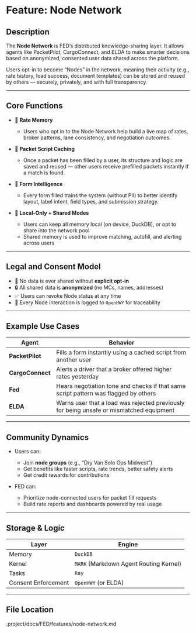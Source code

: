 # Feature: Node Network

## Description

The **Node Network** is FED’s distributed knowledge-sharing layer. It allows agents like PacketPilot, CargoConnect, and ELDA to make smarter decisions based on anonymized, consented user data shared across the platform.

Users opt-in to become “Nodes” in the network, meaning their activity (e.g., rate history, load success, document templates) can be stored and reused by others — securely, privately, and with full transparency.

---

## Core Functions

- 📡 **Rate Memory**
  - Users who opt in to the Node Network help build a live map of rates, broker patterns, lane consistency, and negotiation outcomes.

- 📁 **Packet Script Caching**
  - Once a packet has been filled by a user, its structure and logic are saved and reused — other users receive prefilled packets instantly if a match is found.

- 📖 **Form Intelligence**
  - Every form filled trains the system (without PII) to better identify layout, label intent, field types, and submission strategy.

- 🧠 **Local-Only + Shared Modes**
  - Users can keep all memory local (on device, DuckDB), or opt to share into the network pool
  - Shared memory is used to improve matching, autofill, and alerting across users

---

## Legal and Consent Model

- 🚫 No data is ever shared without **explicit opt-in**
- 🔒 All shared data is **anonymized** (no MCs, names, addresses)
- ✅ Users can revoke Node status at any time
- 🧾 Every Node interaction is logged to `OpenHWY` for traceability

---

## Example Use Cases

| Agent | Behavior |
|-------|----------|
| **PacketPilot** | Fills a form instantly using a cached script from another user |
| **CargoConnect** | Alerts a driver that a broker offered higher rates yesterday |
| **Fed** | Hears negotiation tone and checks if that same script pattern was flagged by others |
| **ELDA** | Warns user that a load was rejected previously for being unsafe or mismatched equipment |

---

## Community Dynamics

- Users can:
  - Join **node groups** (e.g., “Dry Van Solo Ops Midwest”)
  - Get benefits like faster scripts, rate trends, better safety alerts
  - Get credit rewards for contributions

- FED can:
  - Prioritize node-connected users for packet fill requests
  - Build rate reports and dashboards powered by real usage

---

## Storage & Logic

| Layer | Engine |
|-------|--------|
| Memory | `DuckDB` |
| Kernel | `MARK` (Markdown Agent Routing Kernel) |
| Tasks | `Ray` |
| Consent Enforcement | `OpenHWY` (or ELDA) |

---

## File Location
.project/docs/FED/features/node-network.md
